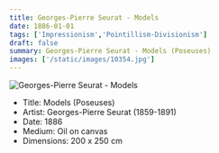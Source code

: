 ```yaml
---
title: Georges-Pierre Seurat - Models
date: 1886-01-01
tags: ['Impressionism','Pointillism-Divisionism']
draft: false
summary: Georges-Pierre Seurat - Models (Poseuses)
images: ['/static/images/10354.jpg']
---
```


![Georges-Pierre Seurat - Models](/static/images/10354.jpg)

* Title: Models (Poseuses)
* Artist: Georges-Pierre Seurat (1859-1891)
* Date: 1886
* Medium: Oil on canvas
* Dimensions: 200 x 250 cm 



